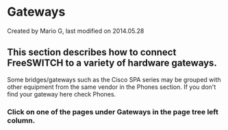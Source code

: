 
# Gateways 

 Created by  Mario G, last modified on 2014.05.28

## This section describes how to connect FreeSWITCH to a variety of hardware gateways.

Some bridges/gateways such as the Cisco SPA series may be grouped with other equipment from the same vendor in the Phones section. If you don't find your gateway here check Phones.

### Click on one of the pages under Gateways in the page tree left column.


